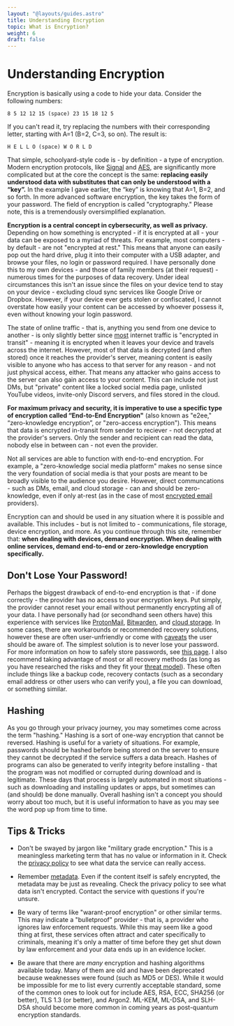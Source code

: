 ```yaml
---
layout: "@layouts/guides.astro"
title: Understanding Encryption
topic: What is Encryption?
weight: 6
draft: false
---
```



# Understanding Encryption

Encryption is basically using a code to hide your data. Consider the following numbers:

`8 5 12 12 15 (space) 23 15 18 12 5`

If you can't read it, try replacing the numbers with their corresponding letter, starting with A=1 (B=2, C=3, so on). The result is:

`H E L L O (space) W O R L D`

That simple, schoolyard-style code is - by definition - a type of encryption. Modern encryption protocols, like [Signal](https://en.wikipedia.org/wiki/Signal_Protocol) and [AES](https://en.wikipedia.org/wiki/Advanced_Encryption_Standard), are significantly more complicated but at the core the concept is the same: **replacing easily understood data with substitutes that can only be understood with a “key”.** In the example I gave earlier, the “key” is knowing that A=1, B=2, and so forth. In more advanced software encryption, the key takes the form of your password. The field of encryption is called "cryptography." Please note, this is a tremendously oversimplified explanation.

**Encryption is a central concept in cybersecurity, as well as privacy.** Depending on how something is encrypted - if it is encrypted at all - your data can be exposed to a myriad of threats. For example, most computers - by default - are not "encrypted at rest." This means that anyone can easily pop out the hard drive, plug it into their computer with a USB adapter, and browse your files, no login or password required. I have personally done this to my own devices - and those of family members (at their request) - numerous times for the purposes of data recovery. Under ideal circumstances this isn't an issue since the files on your device tend to stay on your device - excluding cloud sync services like Google Drive or Dropbox. However, if your device ever gets stolen or confiscated, I cannot overstate how easily your content can be accessed by whoever possess it, even without knowing your login password.

The state of online traffic - that is, anything you send from one device to another - is only slightly better since [most](https://www.darkreading.com/application-security/encrypted-traffic-once-thought-safe-now-responsible-for-most-cyberthreats) internet traffic is "encrypted in transit" - meaning it is encrypted when it leaves your device and travels across the internet. However, most of that data is decrypted (and often stored) once it reaches the provider's server, meaning content is easily visible to anyone who has access to that server for any reason - and not just physical access, either. That means any attacker who gains access to the server can also gain access to your content. This can include not just DMs, but "private" content like a locked social media page, unlisted YouTube videos, invite-only Discord servers, and files stored in the cloud.

**For maximum privacy and security, it is imperative to use a specific type of encryption called “End-to-End Encryption"** (also known as "e2ee," “zero-knowledge encryption”, or "zero-access encryption"). This means that data is encrypted in-transit from sender to reciever - not decrypted at the provider's servers. Only the sender and recipient can read the data, nobody else in between can - not even the provider.

Not all services are able to function with end-to-end encryption. For example, a "zero-knowledge social media platform" makes no sense since the very foundation of social media is that your posts are meant to be broadly visible to the audience you desire. However, direct communcations - such as DMs, email, and cloud storage - can and should be zero-knowledge, even if only at-rest (as in the case of most [encrypted email](/guides/moderately-important/email/) providers).

Encryption can and should be used in any situation where it is possible and available. This includes - but is not limited to - communications, file storage, device encryption, and more. As you continue through this site, remember that: **when dealing with devices, demand encryption. When dealing with online services, demand end-to-end or zero-knowledge encryption specifically.**

<Highlighting variant="warning">

## Don't Lose Your Password!

Perhaps the biggest drawback of end-to-end encryption is that - if done correctly - the provider has no access to your encryption keys. Put simply, the provider cannot reset your email without permanently encrypting all of your data. I have personally had (or secondhand seen others have) this experience with services like [ProtonMail](/guides/moderately-important/email/), [Bitwarden](/guides/most-important/passwords/), and [cloud storage](/guides/less-important/backups/). In some cases, there are workarounds or recommended recovery solutions, however these are often user-unfriendly or come with [caveats](https://restoreprivacy.com/protonmail-discloses-user-data-leading-to-arrest-in-spain/) the user should be aware of. The simplest solution is to never lose your password. For more information on how to safely store passwords, see [this page](/guides/most-important/passwords/). I also recommend taking advantage of most or all recovery methods (as long as you have researched the risks and they fit your [threat model](/guides/prologue/threat-model/)). These often include things like a backup code, recovery contacts (such as a secondary email address or other users who can verify you), a file you can download, or something similar.

</Highlighting>

## Hashing

As you go through your privacy journey, you may sometimes come across the term "hashing." Hashing is a sort of one-way encryption that cannot be reversed. Hashing is useful for a variety of situations. For example, passwords should be hashed before being stored on the server to ensure they cannot be decrypted if the service suffers a data breach. Hashes of programs can also be generated to verify integrity before installing - that the program was not modified or corrupted during download and is legitimate. These days that process is largely automated in most situations - such as downloading and installing updates or apps, but sometimes can (and should) be done manually. Overall hashing isn't a concept you should worry about too much, but it is useful information to have as you may see the word pop up from time to time.

## Tips & Tricks

- Don't be swayed by jargon like "military grade encryption." This is a meaningless marketing term that has no value or information in it. Check the [privacy policy](https://blog.thenewoil.org/how-to-read-a-privacy-policy) to see what data the service can really access.

- Remember [metadata](/guides/prologue/metadata/). Even if the content itself is safely encrypted, the metadata may be just as revealing. Check the privacy policy to see what data isn't encrypted. Contact the service with questions if you're unsure.

* Be wary of terms like "warant-proof encryption" or other similar terms. This may indicate a "bulletproof" provider - that is, a provider who ignores law enforcement requests. While this may seem like a good thing at first, these services often attract and cater specifically to criminals, meaning it's only a matter of time before they get shut down by law enforcement and your data ends up in an evidence locker.

* Be aware that there are _many_ encryption and hashing algorithms available today. Many of them are old and have been deprecated because weaknesses were found (such as MD5 or DES). While it would be impossible for me to list every currently acceptable standard, some of the common ones to look out for include AES, RSA, ECC, SHA256 (or better), TLS 1.3 (or better), and Argon2. ML-KEM, ML-DSA, and SLH-DSA should become more common in coming years as post-quantum encryption standards.
